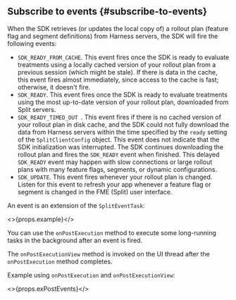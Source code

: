## Subscribe to events {#subscribe-to-events}

When the SDK retrieves (or updates the local copy of) a rollout plan (feature flag and segment definitions) from Harness servers, the SDK will fire the following events:

* `SDK_READY_FROM_CACHE`. This event fires once the SDK is ready to evaluate treatments using a locally cached version of your rollout plan from a previous session (which might be stale). If there is data in the cache, this event fires almost immediately, since access to the cache is fast; otherwise, it doesn't fire.
* `SDK_READY`. This event fires once the SDK is ready to evaluate treatments using the most up-to-date version of your rollout plan, downloaded from Split servers.
* `SDK_READY_TIMED_OUT `. This event fires if there is no cached version of your rollout plan in disk cache, and the SDK could not fully download the data from Harness servers within the time specified by the `ready` setting of the `SplitClientConfig` object. This event does not indicate that the SDK initialization was interrupted.  The SDK continues downloading the rollout plan and fires the `SDK_READY` event when finished.  This delayed `SDK_READY` event may happen with slow connections or large rollout plans with many feature flags, segments, or dynamic configurations.
* `SDK_UPDATE`. This event fires whenever your rollout plan is changed. Listen for this event to refresh your app whenever a feature flag or segment is changed in the FME (Split) user interface.

An event is an extension of the `SplitEventTask`:

<>{props.example}</>

You can use the `onPostExecution` method to execute some long-running tasks in the background after an event is fired.

The `onPostExecutionView` method is invoked on the UI thread after the `onPostExecution` method completes.

Example using `onPostExecution` and `onPostExecutionView`:

<>{props.exPostEvents}</>